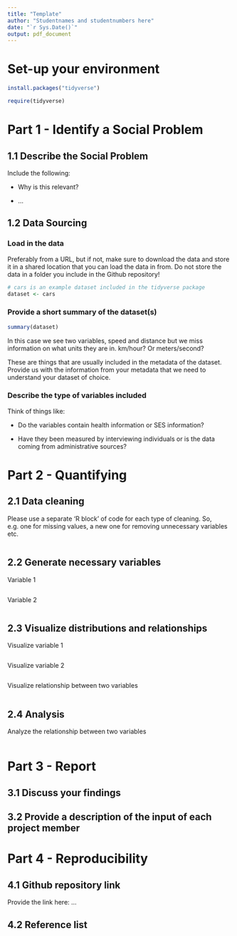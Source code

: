 ```yaml
---
title: "Template"
author: "Studentnames and studentnumbers here"
date: "`r Sys.Date()`"
output: pdf_document
---
```


# Set-up your environment

```r
install.packages("tidyverse")
```

```r
require(tidyverse)
```

# Part 1 - Identify a Social Problem

## 1.1 Describe the Social Problem

Include the following:

-   Why is this relevant?

-   ...

## 1.2 Data Sourcing

### Load in the data

Preferably from a URL, but if not, make sure to download the data and store it in a shared location that you can load the data in from. Do not store the data in a folder you include in the Github repository!

```r
# cars is an example dataset included in the tidyverse package
dataset <- cars
```

### Provide a short summary of the dataset(s)

```r
summary(dataset)
```

In this case we see two variables, speed and distance but we miss information on what units they are in. km/hour? Or meters/second?

These are things that are usually included in the metadata of the dataset. Provide us with the information from your metadata that we need to understand your dataset of choice.

### Describe the type of variables included

Think of things like:

-   Do the variables contain health information or SES information?

-   Have they been measured by interviewing individuals or is the data coming from administrative sources?

# Part 2 - Quantifying

## 2.1 Data cleaning

Please use a separate 'R block' of code for each type of cleaning. So, e.g. one for missing values, a new one for removing unnecessary variables etc.

```r

```

## 2.2 Generate necessary variables

Variable 1

```r

```

Variable 2

```r

```

## 2.3 Visualize distributions and relationships

Visualize variable 1

```r

```

Visualize variable 2

```r

```

Visualize relationship between two variables

```r

```

## 2.4 Analysis

Analyze the relationship between two variables

```r

```

# Part 3 - Report

## 3.1 Discuss your findings

## 3.2 Provide a description of the input of each project member

# Part 4 - Reproducibility

## 4.1 Github repository link

Provide the link here: ...

## 4.2 Reference list
